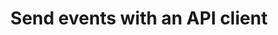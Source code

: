 ---
title: 'Send events with an API client'
sidebarTitle: 'Send events'
description: Collect user interactions as events on your website.
---